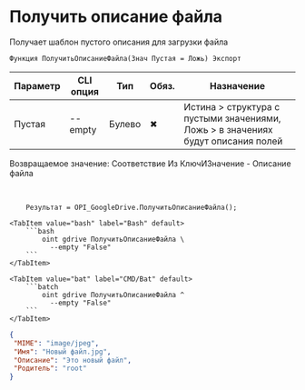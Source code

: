 ﻿---
sidebar_position: 10
description: Получить описание файла и другие функции для работы с Google Drive в Открытом пакете интеграций - бесплатной open-source библиотеке интеграций для 1С:Предприятие 8, OneScript и CLI
keywords: [1C, 1С, 1С:Предприятие, 1С:Предприятие 8.3, API, Интеграция, Сервисы, Обмен, OneScript, CLI, Google Drive]
---


# Получить описание файла
 Получает шаблон пустого описания для загрузки файла



`Функция ПолучитьОписаниеФайла(Знач Пустая = Ложь) Экспорт`

  | Параметр | CLI опция | Тип | Обяз. | Назначение |
  |-|-|-|-|-|
  | Пустая | --empty | Булево | &#x2716; | Истина > структура с пустыми значениями, Ложь > в значениях будут описания полей |

  
  Возвращаемое значение:   Соответствие Из КлючИЗначение - Описание файла

<br/>




```bsl title="Пример использования для 1С:Предприятие/OneScript"
    Результат = OPI_GoogleDrive.ПолучитьОписаниеФайла();
```
    

 <Tabs>
  
    <TabItem value="bash" label="Bash" default>
        ```bash
            oint gdrive ПолучитьОписаниеФайла \
              --empty "False"
        ```
    </TabItem>
  
    <TabItem value="bat" label="CMD/Bat" default>
        ```batch
            oint gdrive ПолучитьОписаниеФайла ^
              --empty "False"
        ```
    </TabItem>
</Tabs>


```json title="Результат"
{
 "MIME": "image/jpeg",
 "Имя": "Новый файл.jpg",
 "Описание": "Это новый файл",
 "Родитель": "root"
}
```
